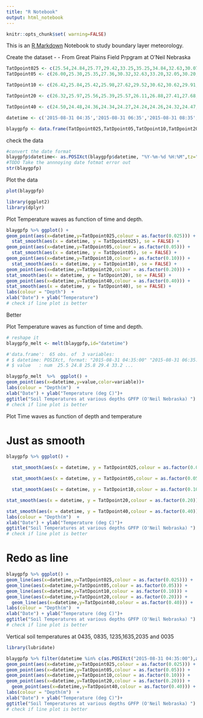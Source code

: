 ```yaml
---
title: "R Notebook"
output: html_notebook
---
```


```r
knitr::opts_chunk$set( warning=FALSE)
```
This is an [R Markdown](http://rmarkdown.rstudio.com) Notebook to study boundary layer meteorology.

Create the dataset - - From Great Plains Field Prpgram at O'Neil Nebraska
```r
TatDpoint025 <- c(25.54,24.84,25.77,29.42,33.25,35.25,34.84,32.63,30.07,28.42,27.09,26.09,25.30)
TatDpoint05 <- c(26.00,25.30,25.35,27.36,30.32,32.63,33.20,32.05,30.20,28.74,27.50,26.60,25.83)

TatDpoint10 <- c(26.42,25.84,25.42,25.98,27.62,29.52,30.62,30.62,29.91,28.84,27.84,27.06,26.40)

TatDpoint20 <- c(26.32,25.97,25.56,25.39,25.57,26.11,26.88,27.41,27.68,27.57,27.22,26.87,26.53)

TatDpoint40 <- c(24.50,24.48,24.36,24.34,24.27,24.24,24.26,24.32,24.47,24.64,24.73,24.78,24.84)

datetime <- c('2015-08-31 04:35','2015-08-31 06:35','2015-08-31 08:35','2015-08-31 10:35','2015-08-31 12:35','2015-08-31 14:35','2015-08-31 16:35','2015-08-31 18:35','2015-08-31 20:35','2015-08-31 22:35','2015-09-01 00:35','2015-09-01 02:35','2015-09-01 04:35')   

blaygpfp <- data.frame(TatDpoint025,TatDpoint05,TatDpoint10,TatDpoint20,TatDpoint40,datetime)

```

check the data

```r

#convert the date format
blaygpfp$datetime<- as.POSIXct(blaygpfp$datetime, "%Y-%m-%d %H:%M",tz="US/Pacific")
#TODO Take the annnoying date fotmat error out
str(blaygpfp)
```


Plot the data

```r
plot(blaygpfp)
```

```r
library(ggplot2)
library(dplyr)


```

Plot Temperature waves as function of time and depth.

```r

blaygpfp %>% ggplot() +
geom_point(aes(x=datetime,y=TatDpoint025,colour = as.factor(0.025))) +
  stat_smooth(aes(x = datetime, y = TatDpoint025), se = FALSE) +
geom_point(aes(x=datetime,y=TatDpoint05,colour = as.factor(0.05))) +
  stat_smooth(aes(x = datetime, y = TatDpoint05), se = FALSE) +
geom_point(aes(x=datetime,y=TatDpoint10,colour = as.factor(0.10))) +
  stat_smooth(aes(x = datetime, y = TatDpoint10), se = FALSE) +
geom_point(aes(x=datetime,y=TatDpoint20,colour = as.factor(0.20))) +
stat_smooth(aes(x = datetime, y = TatDpoint20), se = FALSE) +
geom_point(aes(x=datetime,y=TatDpoint40,colour = as.factor(0.40))) +
stat_smooth(aes(x = datetime, y = TatDpoint40), se = FALSE) +
labs(colour = "Depth")  +
xlab("Date") + ylab("Temperature")
# check if line plot is better

```
Better

Plot Temperature waves as function of time and depth.

```r
# reshape it
blaygpfp_melt <- melt(blaygpfp,id="datetime")

#'data.frame':	65 obs. of  3 variables:
# $ datetime: POSIXct, format: "2015-08-31 04:35:00" "2015-08-31 06:35:00"  #$ variable: Factor w/ 5 levels "TatDpoint025",..: 1 1 1 1 1 1 1 1 1 1 ...
# $ value   : num  25.5 24.8 25.8 29.4 33.2 ...

blaygpfp_melt  %>%  ggplot() +
geom_point(aes(x=datetime,y=value,color=variable))+
labs(colour = "Depth(m")  +
xlab("Date") + ylab("Temperature (deg C)")+
ggtitle("Soil Temperatures at various depths GPFP (O'Neil Nebraska) ")  
# check if line plot is better

```

Plot Time waves as function of depth and temperature


# Just as smooth


```r

blaygpfp %>% ggplot() +

  stat_smooth(aes(x = datetime, y = TatDpoint025,colour = as.factor(0.025)), se = FALSE) +

  stat_smooth(aes(x = datetime, y = TatDpoint05,colour = as.factor(0.05)), se = FALSE) +

  stat_smooth(aes(x = datetime, y = TatDpoint10,colour = as.factor(0.10)), se = FALSE) +

stat_smooth(aes(x = datetime, y = TatDpoint20,colour = as.factor(0.20)), se = FALSE) +

stat_smooth(aes(x = datetime, y = TatDpoint40,colour = as.factor(0.40)), se = FALSE) +
labs(colour = "Depth(m")  +
xlab("Date") + ylab("Temperature (deg C)")+
ggtitle("Soil Temperatures at various depths GPFP (O'Neil Nebraska) ")  
# check if line plot is better

```

# Redo as line

```r

blaygpfp %>% ggplot() +
geom_line(aes(x=datetime,y=TatDpoint025,colour = as.factor(0.025))) +
geom_line(aes(x=datetime,y=TatDpoint05,colour = as.factor(0.05))) +
geom_line(aes(x=datetime,y=TatDpoint10,colour = as.factor(0.10))) +
geom_line(aes(x=datetime,y=TatDpoint20,colour = as.factor(0.20))) +
  geom_line(aes(x=datetime,y=TatDpoint40,colour = as.factor(0.40))) +
labs(colour = "Depth(m")  +
xlab("Date") + ylab("Temperature (deg C)")+
ggtitle("Soil Temperatures at various depths GPFP (O'Neil Nebraska) ")  
# check if line plot is better

```
Vertical soil temperatures at 0435, 0835, 1235,1635,2035 and 0035
```r
library(lubridate)


```

```r

blaygpfp %>% filter(datetime %in% c(as.POSIXct("2015-08-31 04:35:00"),as.POSIXct("2015-08-31 08:35:00"),as.POSIXct("2015-08-31 12:35:00"),as.POSIXct("2015-08-31 16:35:00"),as.POSIXct("2015-08-31 20:35:00"),as.POSIXct("2015-09-01 00:35:00"))) %>%  ggplot() +
geom_point(aes(x=datetime,y=TatDpoint025,colour = as.factor(0.025))) +
geom_point(aes(x=datetime,y=TatDpoint05,colour = as.factor(0.05))) +
geom_point(aes(x=datetime,y=TatDpoint10,colour = as.factor(0.10))) +
geom_point(aes(x=datetime,y=TatDpoint20,colour = as.factor(0.20))) +
  geom_point(aes(x=datetime,y=TatDpoint40,colour = as.factor(0.40))) +
labs(colour = "Depth(m")  +
xlab("Date") + ylab("Temperature (deg C)")+
ggtitle("Soil Temperatures at various depths GPFP (O'Neil Nebraska) ")  
# check if line plot is better

```

